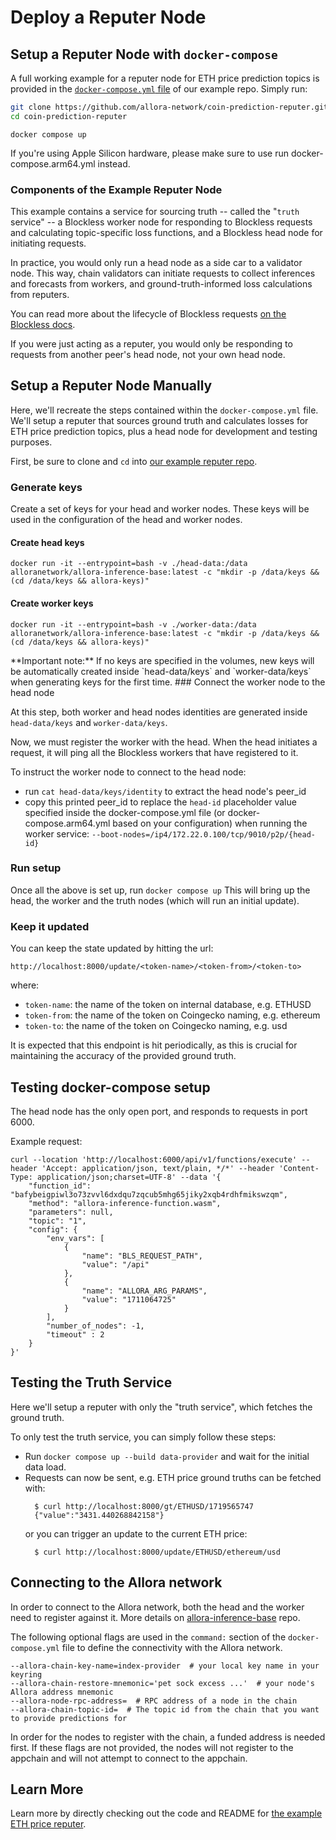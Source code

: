 
# Deploy a Reputer Node

## Setup a Reputer Node with `docker-compose`

A full working example for a reputer node for ETH price prediction topics is provided in the [`docker-compose.yml` file](https://github.com/allora-network/coin-prediction-reputer/blob/main/docker-compose.yml) of our example repo. Simply run:

```bash
git clone https://github.com/allora-network/coin-prediction-reputer.git
cd coin-prediction-reputer
```

```
docker compose up
```

If you're using Apple Silicon hardware, please make sure to use run docker-compose.arm64.yml instead.

### Components of the Example Reputer Node

This example contains a service for sourcing truth -- called the "`truth` service" -- a Blockless worker node for responding to Blockless requests and calculating topic-specific loss functions, and a Blockless head node for initiating requests.

In practice, you would only run a head node as a side car to a validator node. This way, chain validators can initiate requests to collect inferences and forecasts from workers, and ground-truth-informed loss calculations from reputers.

You can read more about the lifecycle of Blockless requests [on the Blockless docs](https://blockless.network/docs/protocol/networking).

If you were just acting as a reputer, you would only be responding to requests from another peer's head node, not your own head node.


## Setup a Reputer Node Manually

Here, we'll recreate the steps contained within the `docker-compose.yml` file. We'll setup a reputer that sources ground truth and calculates losses for ETH price prediction topics, plus a head node for development and testing purposes.

First, be sure to clone and `cd` into [our example reputer repo](https://github.com/allora-network/coin-prediction-reputer).

### Generate keys

Create a set of keys for your head and worker nodes. These keys will be used in the configuration of the head and worker nodes.

#### Create head keys

```
docker run -it --entrypoint=bash -v ./head-data:/data alloranetwork/allora-inference-base:latest -c "mkdir -p /data/keys && (cd /data/keys && allora-keys)"
```

#### Create worker keys

```
docker run -it --entrypoint=bash -v ./worker-data:/data alloranetwork/allora-inference-base:latest -c "mkdir -p /data/keys && (cd /data/keys && allora-keys)"
```

<Callout type="info">
**Important note:** If no keys are specified in the volumes, new keys will be automatically created inside `head-data/keys` and `worker-data/keys` when generating keys for the first time.
</Callout>
### Connect the worker node to the head node

At this step, both worker and head nodes identities are generated inside `head-data/keys` and `worker-data/keys`.

Now, we must register the worker with the head. When the head initiates a request, it will ping all the Blockless workers that have registered to it.

To instruct the worker node to connect to the head node:
- run `cat head-data/keys/identity` to extract the head node's peer_id 
- copy this printed peer_id to replace the `head-id` placeholder value specified inside the docker-compose.yml file (or docker-compose.arm64.yml based on your configuration) when running the worker service: `--boot-nodes=/ip4/172.22.0.100/tcp/9010/p2p/{head-id}`

### Run setup

Once all the above is set up, run `docker compose up`
This will bring up the head, the worker and the truth nodes (which will run an initial update). 

### Keep it updated

You can keep the state updated by hitting the url: 

```
http://localhost:8000/update/<token-name>/<token-from>/<token-to>
```
where:
- `token-name`: the name of the token on internal database, e.g. ETHUSD
- `token-from`: the name of the token on Coingecko naming, e.g. ethereum
- `token-to`: the name of the token on Coingecko naming, e.g. usd

It is expected that this endpoint is hit periodically, as this is crucial for maintaining the accuracy of the provided ground truth.


## Testing docker-compose setup

The head node has the only open port, and responds to requests in port 6000.

Example request:
```
curl --location 'http://localhost:6000/api/v1/functions/execute' --header 'Accept: application/json, text/plain, */*' --header 'Content-Type: application/json;charset=UTF-8' --data '{
    "function_id": "bafybeigpiwl3o73zvvl6dxdqu7zqcub5mhg65jiky2xqb4rdhfmikswzqm",
    "method": "allora-inference-function.wasm",
    "parameters": null,
    "topic": "1",
    "config": {
        "env_vars": [
            {                              
                "name": "BLS_REQUEST_PATH",
                "value": "/api"
            },
            {                              
                "name": "ALLORA_ARG_PARAMS",
                "value": "1711064725"
            }
        ],
        "number_of_nodes": -1,
        "timeout" : 2
    }
}'
```


## Testing the Truth Service

Here we'll setup a reputer with only the "truth service", which fetches the ground truth.

To only test the truth service, you can simply follow these steps:

- Run `docker compose up --build data-provider` and wait for the initial data load.
- Requests can now be sent, e.g. ETH price ground truths can be fetched with: 
  ```
    $ curl http://localhost:8000/gt/ETHUSD/1719565747
    {"value":"3431.440268842158"}
  ```
  or you can trigger an update to the current ETH price:
  ```
    $ curl http://localhost:8000/update/ETHUSD/ethereum/usd
  ```


## Connecting to the Allora network

In order to connect to the Allora network, both the head and the worker need to register against it.  More details on [allora-inference-base](https://github.com/allora-network/allora-inference-base) repo.

The following optional flags are used in the `command:` section of the `docker-compose.yml` file to define the connectivity with the Allora network.

```
--allora-chain-key-name=index-provider  # your local key name in your keyring
--allora-chain-restore-mnemonic='pet sock excess ...'  # your node's Allora address mnemonic
--allora-node-rpc-address=  # RPC address of a node in the chain
--allora-chain-topic-id=  # The topic id from the chain that you want to provide predictions for
```
In order for the nodes to register with the chain, a funded address is needed first.
If these flags are not provided, the nodes will not register to the appchain and will not attempt to connect to the appchain.


## Learn More

Learn more by directly checking out the code and README for [the example ETH price reputer](https://github.com/allora-network/coin-prediction-reputer).